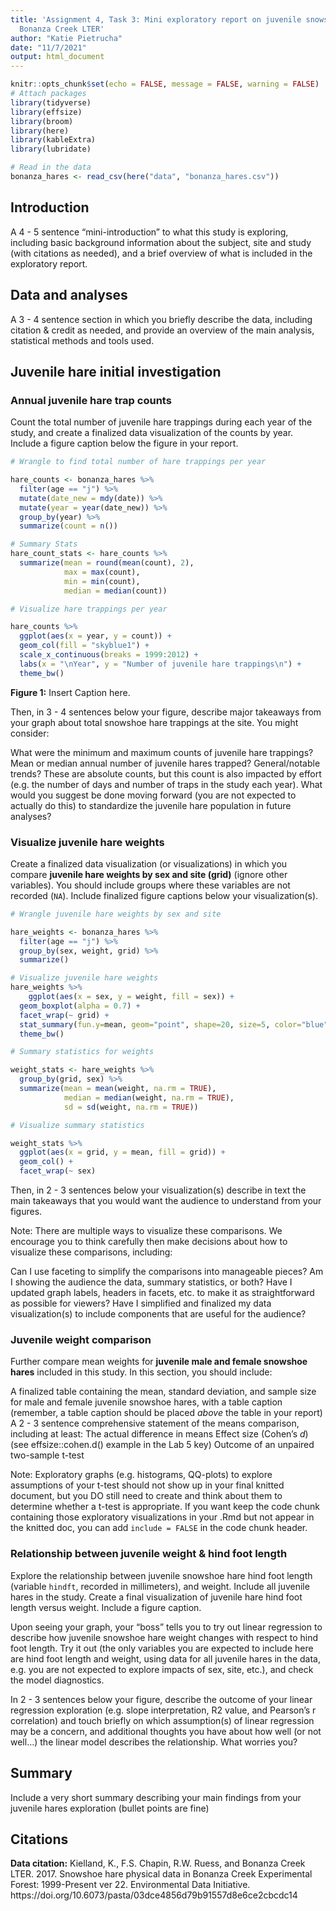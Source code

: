 ```yaml
---
title: 'Assignment 4, Task 3: Mini exploratory report on juvenile snowshoe hares in
  Bonanza Creek LTER'
author: "Katie Pietrucha"
date: "11/7/2021"
output: html_document
---
```


```r
knitr::opts_chunk$set(echo = FALSE, message = FALSE, warning = FALSE)
# Attach packages
library(tidyverse)
library(effsize)
library(broom)
library(here)
library(kableExtra)
library(lubridate)
```

```r
# Read in the data
bonanza_hares <- read_csv(here("data", "bonanza_hares.csv"))
```

## Introduction

A 4 - 5 sentence "mini-introduction" to what this study is exploring, including basic background information about the subject, site and study (with citations as needed), and a brief overview of what is included in the exploratory report.

## Data and analyses

A 3 - 4 sentence section in which you briefly describe the data, including citation & credit as needed, and provide an overview of the main analysis, statistical methods and tools used.

## Juvenile hare initial investigation 

### Annual juvenile hare trap counts 

Count the total number of juvenile hare trappings during each year of the study, and create a finalized data visualization of the counts by year. Include a figure caption below the figure in your report. 

```r
# Wrangle to find total number of hare trappings per year

hare_counts <- bonanza_hares %>% 
  filter(age == "j") %>%
  mutate(date_new = mdy(date)) %>%
  mutate(year = year(date_new)) %>%
  group_by(year) %>%
  summarize(count = n()) 
```

```r
# Summary Stats
hare_count_stats <- hare_counts %>%
  summarize(mean = round(mean(count), 2),
            max = max(count),
            min = min(count),
            median = median(count))
```

```r
# Visualize hare trappings per year

hare_counts %>%
  ggplot(aes(x = year, y = count)) +
  geom_col(fill = "skyblue1") +
  scale_x_continuous(breaks = 1999:2012) +
  labs(x = "\nYear", y = "Number of juvenile hare trappings\n") +
  theme_bw()
```

**Figure 1:** Insert Caption here.

Then, in 3 - 4 sentences below your figure, describe major takeaways from your graph about total snowshoe hare trappings at the site. You might consider:

What were the minimum and maximum counts of juvenile hare trappings?
Mean or median annual number of juvenile hares trapped?
General/notable trends?
These are absolute counts, but this count is also impacted by effort (e.g. the number of days and number of traps in the study each year). What would you suggest be done moving forward (you are not expected to actually do this) to standardize the juvenile hare population in future analyses?

### Visualize juvenile hare weights

Create a finalized data visualization (or visualizations) in which you compare **juvenile hare weights by sex and site (grid)** (ignore other variables). You should include groups where these variables are not recorded (`NA`). Include finalized figure captions below your visualization(s).

```r
# Wrangle juvenile hare weights by sex and site

hare_weights <- bonanza_hares %>%
  filter(age == "j") %>%
  group_by(sex, weight, grid) %>%
  summarize()
```

```r
# Visualize juvenile hare weights
hare_weights %>%
    ggplot(aes(x = sex, y = weight, fill = sex)) +
  geom_boxplot(alpha = 0.7) +
  facet_wrap(~ grid) +
  stat_summary(fun.y=mean, geom="point", shape=20, size=5, color="blue", fill="blue") +
  theme_bw()
```

```r
# Summary statistics for weights

weight_stats <- hare_weights %>%
  group_by(grid, sex) %>%
  summarize(mean = mean(weight, na.rm = TRUE),
            median = median(weight, na.rm = TRUE),
            sd = sd(weight, na.rm = TRUE))
```

```r
# Visualize summary statistics

weight_stats %>%
  ggplot(aes(x = grid, y = mean, fill = grid)) +
  geom_col() +
  facet_wrap(~ sex)
```


Then, in 2 - 3 sentences below your visualization(s) describe in text the main takeaways that you would want the audience to understand from your figures.

Note: There are multiple ways to visualize these comparisons. We encourage you to think carefully then make decisions about how to visualize these comparisons, including:

Can I use faceting to simplify the comparisons into manageable pieces?
Am I showing the audience the data, summary statistics, or both?
Have I updated graph labels, headers in facets, etc. to make it as straightforward as possible for viewers?
Have I simplified and finalized my data visualization(s) to include components that are useful for the audience?

### Juvenile weight comparison 

Further compare mean weights for **juvenile male and female snowshoe hares** included in this study. In this section, you should include:

A finalized table containing the mean, standard deviation, and sample size for male and female juvenile snowshoe hares, with a table caption (remember, a table caption should be placed *above* the table in your report)
A 2 - 3 sentence comprehensive statement of the means comparison, including at least:
The actual difference in means
Effect size (Cohen's *d*) (see effsize::cohen.d() example in the Lab 5 key)
Outcome of an unpaired two-sample t-test
 
Note: Exploratory graphs (e.g. histograms, QQ-plots) to explore assumptions of your t-test should not show up in your final knitted document, but you DO still need to create and think about them to determine whether a t-test is appropriate. If you want keep the code chunk containing those exploratory visualizations in your .Rmd but not appear in the knitted doc, you can add `include = FALSE` in the code chunk header.

### Relationship between juvenile weight & hind foot length

Explore the relationship between juvenile snowshoe hare hind foot length (variable `hindft`, recorded in millimeters), and weight. Include all juvenile hares in the study. Create a final visualization of juvenile hare hind foot length versus weight. Include a figure caption.

Upon seeing your graph, your “boss” tells you to try out linear regression to describe how juvenile snowshoe hare weight changes with respect to hind foot length. Try it out (the only variables you are expected to include here are hind foot length and weight, using data for all juvenile hares in the data, e.g. you are not expected to explore impacts of sex, site, etc.), and check the model diagnostics.

In 2 - 3 sentences below your figure, describe the outcome of your linear regression exploration (e.g. slope interpretation, R2 value, and Pearson's r correlation) and touch briefly on which assumption(s) of linear regression may be a concern, and additional thoughts you have about how well (or not well…) the linear model describes the relationship. What worries you? 

## Summary

Include a very short summary describing your main findings from your juvenile hares exploration (bullet points are fine)

## Citations

**Data citation:** Kielland, K., F.S. Chapin, R.W. Ruess, and Bonanza Creek LTER. 2017. Snowshoe hare physical data in Bonanza Creek Experimental Forest: 1999-Present ver 22. Environmental Data Initiative. https://doi.org/10.6073/pasta/03dce4856d79b91557d8e6ce2cbcdc14

